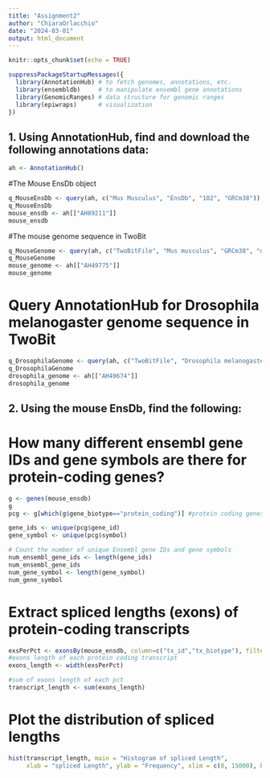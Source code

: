 ```yaml
---
title: "Assignment2"
author: "ChiaraOrlacchio"
date: "2024-03-01"
output: html_document
---
```


```r
knitr::opts_chunk$set(echo = TRUE)
```

```r
suppressPackageStartupMessages({
  library(AnnotationHub) # to fetch genomes, annotations, etc.
  library(ensembldb)     # to manipulate ensembl gene annotations
  library(GenomicRanges) # data structure for genomic ranges 
  library(epiwraps)      # visualization
})
```

## 1. Using AnnotationHub, find and download the following annotations data:
```r
ah <- AnnotationHub()
````

#The Mouse EnsDb object
```r
q_MouseEnsDb <- query(ah, c("Mus Musculus", "EnsDb", "102", "GRCm38")) # to query the AH programmatically
q_MouseEnsDb
mouse_ensdb <- ah[["AH89211"]]
mouse_ensdb
```

#The mouse genome sequence in TwoBit
```r
q_MouseGenome <- query(ah, c("TwoBitFile", "Mus musculus", "GRCm38", "dna_sm"))
q_MouseGenome
mouse_genome <- ah[["AH49775"]]
mouse_genome
```

# Query AnnotationHub for Drosophila melanogaster genome sequence in TwoBit
```r
q_DrosophilaGenome <- query(ah, c("TwoBitFile", "Drosophila melanogaster", "BDGP6", "dna_sm"))
q_DrosophilaGenome
drosophila_genome <- ah[["AH49674"]]
drosophila_genome
```

## 2. Using the mouse EnsDb, find the following:

# How many different ensembl gene IDs and gene symbols are there for protein-coding genes?
```r
g <- genes(mouse_ensdb)
g
pcg <- g[which(g$gene_biotype=="protein_coding")] #protein coding genes

gene_ids <- unique(pcg$gene_id)
gene_symbol <- unique(pcg$symbol)

# Count the number of unique Ensembl gene IDs and gene symbols
num_ensembl_gene_ids <- length(gene_ids)
num_ensembl_gene_ids
num_gene_symbol <- length(gene_symbol)
num_gene_symbol
```
# Extract spliced lengths (exons) of protein-coding transcripts
```r
exsPerPct <- exonsBy(mouse_ensdb, column=c("tx_id","tx_biotype"), filter=TxBiotypeFilter("protein_coding"))
#exons length of each protein coding transcript
exons_length <- width(exsPerPct)

#sum of exons length of each pct
transcript_length <- sum(exons_length)
```

# Plot the distribution of spliced lengths
```r
hist(transcript_length, main = "Histogram of spliced Length", 
     xlab = "spliced Length", ylab = "Frequency", xlim = c(0, 15000), breaks = 300)
```















